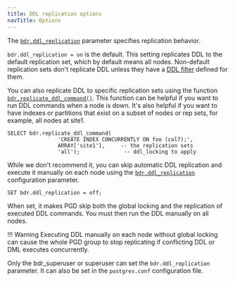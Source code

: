 ```yaml
---
title: DDL replication options
navTitle: Options
---
```


The [`bdr.ddl_replication`](/pgd/5.7/reference/pgd-settings#bdrddl_replication) parameter specifies replication behavior.

`bdr.ddl_replication = on` is the default. This setting replicates DDL to the
default replication set, which by default means all nodes. Non-default
replication sets don't replicate DDL unless they have a
[DDL filter](../repsets)
defined for them.

You can also replicate DDL to specific replication sets using the
function [`bdr.replicate_ddl_command()`](/pgd/5.7/reference/functions#bdrreplicate_ddl_command). This function can be helpful if you
want to run DDL commands when a node is down. It's also helpful if you want to have
indexes or partitions that exist on a subset of nodes or rep sets,
for example, all nodes at site1.


```
SELECT bdr.replicate_ddl_command(
				'CREATE INDEX CONCURRENTLY ON foo (col7);',
				ARRAY['site1'],     -- the replication sets
                'all');              -- ddl_locking to apply
```

While we don't recommend it, you can skip automatic DDL replication and
execute it manually on each node using the [`bdr.ddl_replication`](/pgd/5.7/reference/pgd-settings#bdrddl_replication) configuration
parameter.

```
SET bdr.ddl_replication = off;
```

When set, it makes PGD skip both the global locking and the replication
of executed DDL commands. You must then run the DDL manually on all nodes.

!!! Warning
    Executing DDL manually on each node without global locking can
    cause the whole PGD group to stop replicating if conflicting DDL or DML
    executes concurrently.

Only the bdr_superuser or superuser can set the `bdr.ddl_replication` parameter. It can also be set in the `postgres.conf` configuration file.
